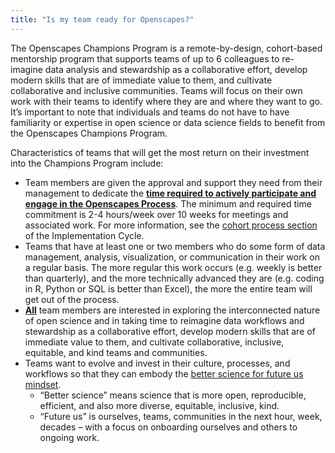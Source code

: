 ```yaml
---
title: "Is my team ready for Openscapes?"
---
```


The Openscapes Champions Program is a remote-by-design, cohort-based mentorship program that supports teams of up to 6 colleagues to re-imagine data analysis and stewardship as a collaborative effort, develop modern skills that are of immediate value to them, and cultivate collaborative and inclusive communities. Teams will focus on their own work with their teams to identify where they are and where they want to go. It's important to note that individuals and teams do not have to have familiarity or expertise in open science or data science fields to benefit from the Openscapes Champions Program.

Characteristics of teams that will get the most return on their investment into the Champions Program include:

-   Team members are given the approval and support they need from their management to dedicate the [**time required to actively participate and engage in the Openscapes Process**]{.underline}. The minimum and required time commitment is 2-4 hours/week over 10 weeks for meetings and associated work. For more information, see the [cohort process section](https://cawaterboarddatacenter.github.io/swrcb-openscapes/about_at_swrcb/implementation.html#cohort-process) of the Implementation Cycle.
-   Teams that have at least one or two members who do some form of data management, analysis, visualization, or communication in their work on a regular basis. The more regular this work occurs (e.g. weekly is better than quarterly), and the more technically advanced they are (e.g. coding in R, Python or SQL is better than Excel), the more the entire team will get out of the process.
-   [**All**]{.underline} team members are interested in exploring the interconnected nature of open science and in taking time to reimagine data workflows and stewardship as a collaborative effort, develop modern skills that are of immediate value to them, and cultivate collaborative, inclusive, equitable, and kind teams and communities.
-   Teams want to evolve and invest in their culture, processes, and workflows so that they can embody the [better science for future us mindset](https://www.openscapes.org/blog/2021/09/15/better-science-for-future-us/).
    -   "Better science" means science that is more open, reproducible, efficient, and also more diverse, equitable, inclusive, kind.
    -   "Future us" is ourselves, teams, communities in the next hour, week, decades -- with a focus on onboarding ourselves and others to ongoing work.
